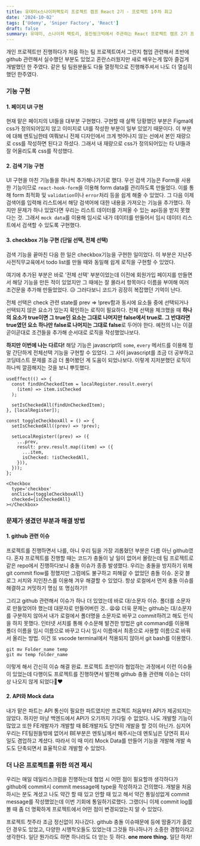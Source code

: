 ```yaml
---
title: 유데미x스나이퍼팩토리 프로젝트 캠프 React 2기 - 프로젝트 1주차 회고
date: '2024-10-02'
tags: ['Udemy', 'Sniper Factory', 'React']
draft: false
summary: 유데미, 스나이퍼 팩토리, 웅진씽크빅에서 주관하는 React 프로젝트 캠프 2기 프로젝트 1주차 회고
---
```


개인 프로젝트만 진행하다가 처음 하는 팀 프로젝트여서 그런지 협업 관련해서 초반에 github 관련해서 실수했던 부분도 있었고 혼란스러웠지만 새로 배우는게 많아 즐겁게 개발했던 한 주였다.
같은 팀 팀원분들도 다들 열정적으로 진행해주셔서 나도 더 열심히 했던 한주였다.

### 기능 구현

#### 1. 페이지 UI 구현

현재 맡은 페이지의 UI들을 대부분 구현했다.
구현할 때 살짝 당황했던 부분은 Figma에 css가 정의되어있지 않고 이미지로 UI를 작성한 부분이 일부 있었기 때문이다.
이 부분에 대해 멘토님한테 여쭤보니 전체 디자인에서 크게 벗어나지 않는 선에서 본인 재량으로 css를 작성하면 된다고 하셨다.
그래서 내 재량으로 css가 정의되어있는 타 UI들과 잘 어울리도록 css를 작성했다.

#### 2. 검색 기능 구현

UI 구현을 마친 기능들을 하나씩 추가해나가기로 했다.
우선 검색 기능은 Form을 사용한 기능이므로 `react-hook-form`을 이용해 form data를 관리하도록 만들었다.
이를 통해 form 최적화 및 `validation`이나 `error`처리 등을 쉽게 해줄 수 있었다.
그 다음 이제 검색어를 입력해 리스트에서 해당 검색어에 대한 내용을 가져오는 기능을 추가했다.
하지만 문제가 하나 있었다면 우리는 리스트 데이터를 가져올 수 있는 api등을 받지 못했다는 것.
그래서 `mock data`를 이용해 임시로 내가 데이터를 만들어서 임시 데이터 리스트에서 검색할 수 있도록 구현했다.

#### 3. checkbox 기능 구현 (단일 선택, 전체 선택)

검색 기능을 끝마친 다음 한 일은 checkbox기능을 구현한 일이었다.
이 부분은 지난주 사전직무교육에서 todo list를 만들 때와 동일해 쉽게 로직을 구현할 수 있었다.

여기에 추가된 부분은 바로 '전체 선택' 부분이었는데
이전에 회원가입 페이지를 만들면서 해당 기능을 만든 적이 있었지만 그 때에는 잘 몰라서 항목마다 이름을 부여해 여러 조건문을 추가해 만들었었다. 😥
그러다보니 코드가 굉장히 복잡했던 기억이 난다.

전체 선택은 check 관련 state를 prev => !prev함과 동시에 요소들 중에 선택되거나 선택되지 않은 요소가 있는지 확인하는 로직이 필요하다.
전체 선택을 체크했을 때 <b>하나의 요소가 true이면 그 true인 요소는 그대로 나머지만 false에서 true로.
그 반대라면 true였던 요소 하나만 false로 나머지는 그대로 false</b>로 두어야 한다.
예전의 나는 이걸 곧이곧대로 조건들을 추가해 순서대로 로직을 작성했었나보다.

<b>하지만 이번에 나는 다르다!</b> 해당 기능은 javascript의 `some`, `every` 메서드를 이용해 정말 간단하게
전체선택 기능을 구현할 수 있었다. 그 사이 javascript를 조금 더 공부하고 코딩테스트 문제를 조금 더 풀어봤던
게 도움이 되었나보다. 이렇게 지저분했던 로직이 하나씩 깔끔해지는 것을 보니 뿌듯했다.

```
useEffect(() => {
  const findUnCheckedItem = localRegister.result.every(
    (item) => item.isChecked
  );

  setIsCheckedAll(findUnCheckedItem);
}, [localRegister]);
```

```
const toggleCheckboxAll = () => {
  setIsCheckedAll((prev) => !prev);

  setLocalRegister((prev) => ({
    ...prev,
    result: prev.result.map((item) => ({
      ...item,
      isChecked: !isCheckedAll,
    })),
  }));
};
```

```
<Checkbox
  type='checkbox'
  onClick={toggleCheckboxAll}
  checked={isCheckedAll}
></Checkbox>
```

### 문제가 생겼던 부분과 해결 방법

#### 1. github 관련 이슈

프로젝트를 진행하면서 나를, 아니 우리 팀을 가장 괴롭혔던 부분은 다름 아닌 github였다.
혼자 프로젝트를 진행할 때는 코드가 충돌이 날 일이 없어서 몰랐는데 팀 프로젝트로 같은 repo에서 진행하다보니 충돌 이슈가 종종 발생했다.
우리는 충돌을 방지하기 위해 git commit flow를 정했지만 그럼에도 불구하고 피해갈 수 없었던 충돌 이슈.
온갖 블로그 서치와 지인찬스를 이용해 겨우 해결할 수 있었다.
항상 로컬에서 먼저 충돌 이슈를 해결하고 커밋하기 명심 또 명심하기!!

그리고 github 관련해서 이슈가 하나 더 있었는데 바로 대/소문자 이슈.
폴더를 소문자로 만들었어야 했는데 대문자로 만들어버린 것.. 😫😫
더욱 문제는 github는 대/소문자를 구분하지 않아서 내가 로컬에서 폴더명을 소문자로 바꾸고 commit하려고 해도 인식을 하지 못했다.
인터넷 서치를 통해 수소문해 발견한 방법은 git command를 이용해 폴더 이름을 임시 이름으로 바꾸고
다시 임시 이름에서 최종으로 사용할 이름으로 바꿔서 올리는 방법.
이건 또 vscode terminal에서 적용되지 않아서 git bash를 이용했다.

```
git mv Folder_name temp
git mv temp folder_name
```

이렇게 해서 간신히 이슈 해결 완료.
프로젝트 초반이라 협업하는 과정에서 이런 이슈들이 있었는데 다행이도 프로젝트를 진행하면서
발전해 github 충돌 관련해 이슈는 더이상 나오지 않게 되었다🥰❤

#### 2. API와 Mock data

내가 맡은 파트는 API 통신이 필요한 파트였지만 프로젝트 처음부터 API가 제공되지는 않았다.
하지만 마냥 백엔드에서 API가 오기까지 기다릴 수 없었다. 나도 개발할 기능이 많았고 또한
FE개발자가 개발할 때 BE개발자도 당연히 개발을 할 것이 아닌가. 심지어 우리는 FE팀원들밖에 없어서 BE부분은 멘토님께서 해주시는데
멘토님은 당연히 회사 일도 겸업하고 계셨다.
따라서 이 때 미리 Mock Data를 만들어 기능을 개발해 개발 속도도 단축되면서 효율적으로 개발할 수 있었다.

### 더 나은 프로젝트를 위한 의견 제시

우리는 매일 데일리스크럼을 진행하는데 협업 시 어떤 점이 필요할까 생각하다가
github에 commit시 commit message에 type을 작성하자고 건의했다.
개발을 처음하시는 분도 계셨고 나도 약간 할 때 있고 안할 때 있고 해서 약간 통일성없게 commit message를 작성했었는데
이번 기회에 통일하기로했다. 그랬더니 이제 commit log를 볼 때 좀 더 명확하게 프로젝트에서 어떤 점이 변경되었는지 알 수 있었다.

프로젝트 첫주라 조금 정신없이 지나갔다. github 충돌 이슈때문에 등에 땀줄기가 흘렀던 경우도 있었고,
다양한 시행착오들도 있었는데 그것들 하나하나가 소중한 경험이라고 생각한다.
일단 뭔가라도 하면 하나라도 더 얻는 듯 하다. <b>one more thing.</b> 일단 하자!
